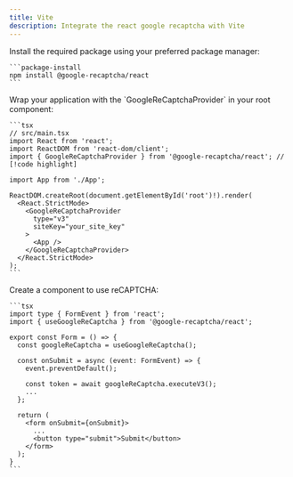 ```yaml
---
title: Vite
description: Integrate the react google recaptcha with Vite
---
```



<Steps>
  <Step title="Installation">
    Install the required package using your preferred package manager:

    ```package-install
    npm install @google-recaptcha/react
    ```

  </Step>

  <Step title="Provider Setup">
    Wrap your application with the `GoogleReCaptchaProvider` in your root component:

    ```tsx
    // src/main.tsx
    import React from 'react';
    import ReactDOM from 'react-dom/client';
    import { GoogleReCaptchaProvider } from '@google-recaptcha/react'; // [!code highlight]

    import App from './App';

    ReactDOM.createRoot(document.getElementById('root')!).render(
      <React.StrictMode>
        <GoogleReCaptchaProvider
          type="v3"
          siteKey="your_site_key"
        >
          <App />
        </GoogleReCaptchaProvider>
      </React.StrictMode>
    );
    ```

  </Step>

  <Step title="Client Component Usage">
    Create a component to use reCAPTCHA:

    ```tsx
    import type { FormEvent } from 'react';
    import { useGoogleReCaptcha } from '@google-recaptcha/react';

    export const Form = () => {
      const googleReCaptcha = useGoogleReCaptcha();

      const onSubmit = async (event: FormEvent) => {
        event.preventDefault();

        const token = await googleReCaptcha.executeV3();
        ...
      };

      return (
        <form onSubmit={onSubmit}>
          ...
          <button type="submit">Submit</button>
        </form>
      );
    }
    ```

  </Step>
</Steps>

